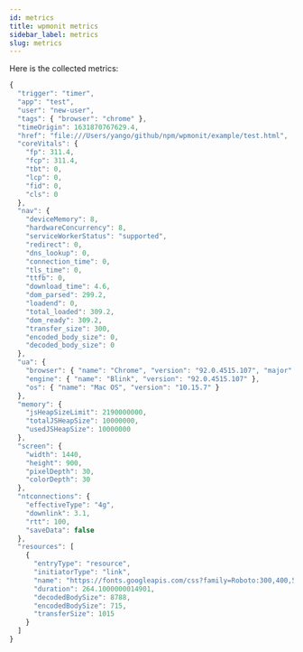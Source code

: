 ```yaml
---
id: metrics
title: wpmonit metrics
sidebar_label: metrics
slug: metrics
---
```


Here is the collected metrics:

```javascript
{
  "trigger": "timer",
  "app": "test",
  "user": "new-user",
  "tags": { "browser": "chrome" },
  "timeOrigin": 1631870767629.4,
  "href": "file:///Users/yango/github/npm/wpmonit/example/test.html",
  "coreVitals": {
    "fp": 311.4,
    "fcp": 311.4,
    "tbt": 0,
    "lcp": 0,
    "fid": 0,
    "cls": 0
  },
  "nav": {
    "deviceMemory": 8,
    "hardwareConcurrency": 8,
    "serviceWorkerStatus": "supported",
    "redirect": 0,
    "dns_lookup": 0,
    "connection_time": 0,
    "tls_time": 0,
    "ttfb": 0,
    "download_time": 4.6,
    "dom_parsed": 299.2,
    "loadend": 0,
    "total_loaded": 309.2,
    "dom_ready": 309.2,
    "transfer_size": 300,
    "encoded_body_size": 0,
    "decoded_body_size": 0
  },
  "ua": {
    "browser": { "name": "Chrome", "version": "92.0.4515.107", "major": "92" },
    "engine": { "name": "Blink", "version": "92.0.4515.107" },
    "os": { "name": "Mac OS", "version": "10.15.7" }
  },
  "memory": {
    "jsHeapSizeLimit": 2190000000,
    "totalJSHeapSize": 10000000,
    "usedJSHeapSize": 10000000
  },
  "screen": {
    "width": 1440,
    "height": 900,
    "pixelDepth": 30,
    "colorDepth": 30
  },
  "ntconnections": {
    "effectiveType": "4g",
    "downlink": 3.1,
    "rtt": 100,
    "saveData": false
  },
  "resources": [
    {
      "entryType": "resource",
      "initiatorType": "link",
      "name": "https://fonts.googleapis.com/css?family=Roboto:300,400,500,700&display=swap",
      "duration": 264.1000000014901,
      "decodedBodySize": 8788,
      "encodedBodySize": 715,
      "transferSize": 1015
    }
  ]
}

```
